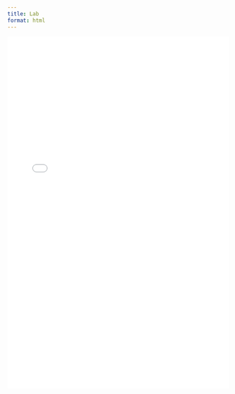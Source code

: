 ```yaml
---
title: Lab
format: html
---
```


<iframe src="lab_slides.html" width="100%" height="800px" frameborder="0" allowfullscreen></iframe>
